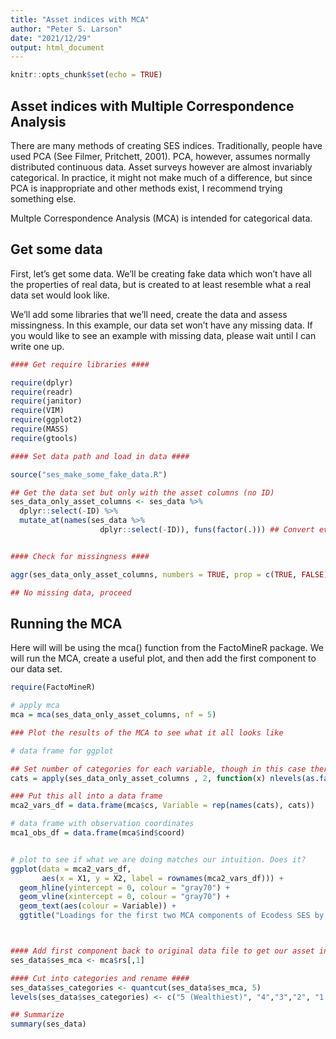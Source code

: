 ```yaml
---
title: "Asset indices with MCA"
author: "Peter S. Larson"
date: "2021/12/29"
output: html_document
---
```


```r
knitr::opts_chunk$set(echo = TRUE)
```

## Asset indices with Multiple Correspondence Analysis

There are many methods of creating SES indices. Traditionally, people have used PCA (See Filmer, Pritchett, 2001). PCA, however, assumes normally distributed continuous data. Asset surveys however are almost invariably categorical. In practice, it might not make much of a difference, but since PCA is inappropriate and other methods exist, I recommend trying something else. 

Multple Correspondence Analysis (MCA) is intended for categorical data. 

## Get some data

First, let's get some data. We'll be creating fake data which won't have all the properties of real data, but is created to at least resemble what a real data set would look like. 

We'll add some libraries that we'll need, create the data and assess missingness. In this example, our data set won't have any missing data. If you would like to see an example with missing data, please wait until I can write one up. 

```r

#### Get require libraries ####

require(dplyr)
require(readr)
require(janitor)
require(VIM)
require(ggplot2)
require(MASS)
require(gtools)

#### Set data path and load in data ####

source("ses_make_some_fake_data.R")

## Get the data set but only with the asset columns (no ID)
ses_data_only_asset_columns <- ses_data %>%
  dplyr::select(-ID) %>%
  mutate_at(names(ses_data %>%
                    dplyr::select(-ID)), funs(factor(.))) ## Convert everything to factors


#### Check for missingness ####

aggr(ses_data_only_asset_columns, numbers = TRUE, prop = c(TRUE, FALSE))

## No missing data, proceed
```

## Running the MCA

Here will will be using the mca() function from the FactoMineR package. We will run the MCA, create a useful plot, and then add the first component to our data set.


```r
require(FactoMineR)

# apply mca
mca = mca(ses_data_only_asset_columns, nf = 5)

### Plot the results of the MCA to see what it all looks like 

# data frame for ggplot

## Set number of categories for each variable, though in this case there are only two.
cats = apply(ses_data_only_asset_columns , 2, function(x) nlevels(as.factor(x)))

### Put this all into a data frame
mca2_vars_df = data.frame(mca$cs, Variable = rep(names(cats), cats))

# data frame with observation coordinates
mca1_obs_df = data.frame(mca$ind$coord)


# plot to see if what we are doing matches our intuition. Does it?
ggplot(data = mca2_vars_df, 
       aes(x = X1, y = X2, label = rownames(mca2_vars_df))) +
  geom_hline(yintercept = 0, colour = "gray70") +
  geom_vline(xintercept = 0, colour = "gray70") +
  geom_text(aes(colour = Variable)) +
  ggtitle("Loadings for the first two MCA components of Ecodess SES by variable")



#### Add first component back to original data file to get our asset index
ses_data$ses_mca <- mca$rs[,1]

#### Cut into categories and rename ####
ses_data$ses_categories <- quantcut(ses_data$ses_mca, 5)
levels(ses_data$ses_categories) <- c("5 (Wealthiest)", "4","3","2", "1 (Poorest)")

## Summarize
summary(ses_data)
```


